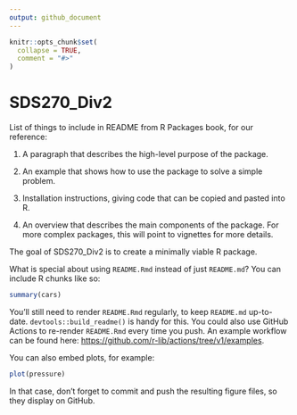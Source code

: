 ```yaml
---
output: github_document
---
```


<!-- README.md is generated from README.Rmd. Please edit that file -->

```r
knitr::opts_chunk$set(
  collapse = TRUE,
  comment = "#>"
)
```

# SDS270_Div2

<!-- badges: start -->
<!-- badges: end -->

List of things to include in README from R Packages book, for our reference:

1. A paragraph that describes the high-level purpose of the package.

2. An example that shows how to use the package to solve a simple problem.

3. Installation instructions, giving code that can be copied and pasted into R.

4. An overview that describes the main components of the package. For more complex packages, this will point to vignettes for more details.



The goal of SDS270_Div2 is to create a minimally viable R package.

What is special about using `README.Rmd` instead of just `README.md`? You can include R chunks like so:

```r
summary(cars)
```

You'll still need to render `README.Rmd` regularly, to keep `README.md` up-to-date. `devtools::build_readme()` is handy for this. You could also use GitHub Actions to re-render `README.Rmd` every time you push. An example workflow can be found here: <https://github.com/r-lib/actions/tree/v1/examples>.

You can also embed plots, for example:

```r
plot(pressure)
```

In that case, don't forget to commit and push the resulting figure files, so they display on GitHub.
